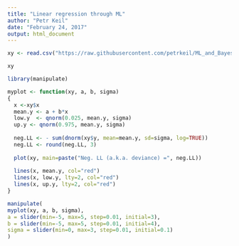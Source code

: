 ```yaml
---
title: "Linear regression through ML"
author: "Petr Keil"
date: "February 24, 2017"
output: html_document
---
```




```r
xy <- read.csv("https://raw.githubusercontent.com/petrkeil/ML_and_Bayes_2017_iDiv/master/Manual_ML_regression/xy_data.csv")

xy

library(manipulate)

myplot <- function(xy, a, b, sigma)
{
  x <-xy$x
  mean.y <- a + b*x
  low.y  <- qnorm(0.025, mean.y, sigma)
  up.y <- qnorm(0.975, mean.y, sigma)
  
  neg.LL <- - sum(dnorm(xy$y, mean=mean.y, sd=sigma, log=TRUE))
  neg.LL <- round(neg.LL, 3)
  
  plot(xy, main=paste("Neg. LL (a.k.a. deviance) =", neg.LL))
  
  lines(x, mean.y, col="red")
  lines(x, low.y, lty=2, col="red")
  lines(x, up.y, lty=2, col="red")
}

manipulate(
myplot(xy, a, b, sigma),
a = slider(min=-5, max=5, step=0.01, initial=3),
b = slider(min=-5, max=5, step=0.01, initial=4),
sigma = slider(min=0, max=3, step=0.01, initial=0.1)
)


```